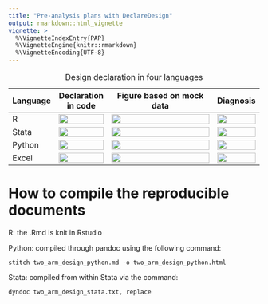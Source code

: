 ```yaml
---
title: "Pre-analysis plans with DeclareDesign"
output: rmarkdown::html_vignette
vignette: >
  %\VignetteIndexEntry{PAP}
  %\VignetteEngine{knitr::rmarkdown}
  %\VignetteEncoding{UTF-8}
---
```


| Language  | Declaration in code                                                         | Figure based on mock data                                       | Diagnosis                                                                 |
| --------  | -------------------                                                         | ------------------------------------------------------------    | ---------                                                                 |
| R         | <img width="100%" src="pap/figures/two_arm_design_r_declaration.png"/>       | <img width="100%" src="pap/figures/two_arm_design_r.png"/>       | <img width="100%" src="pap/figures/two_arm_design_r_diagnosis.png"/>       |
| Stata     | <img width="100%" src="pap/figures/two_arm_design_stata_declaration.png"/>   | <img width="100%" src="pap/figures/two_arm_design_stata.png"/>   | <img width="100%" src="pap/figures/two_arm_design_stata_diagnosis.png"/>   |
| Python    | <img width="100%" src="pap/figures/two_arm_design_python_declaration.png"/>  | <img width="100%" src="pap/figures/two_arm_design_python.png"/>  | <img width="100%" src="pap/figures/two_arm_design_python_diagnosis.png"/>  |
| Excel     | <img width="100%" src="pap/figures/two_arm_design_excel_declaration.png"/>   | <img width="100%" src="pap/figures/two_arm_design_excel.png"/>   | <img width="100%" src="pap/figures/two_arm_design_excel_diagnosis.png"/>   |
Table: Design declaration in four languages


# How to compile the reproducible documents

R: the .Rmd is knit in Rstudio

Python: compiled through pandoc using the following command:

`stitch two_arm_design_python.md -o two_arm_design_python.html`

Stata: compiled from within Stata via the command:

`dyndoc two_arm_design_stata.txt, replace`

